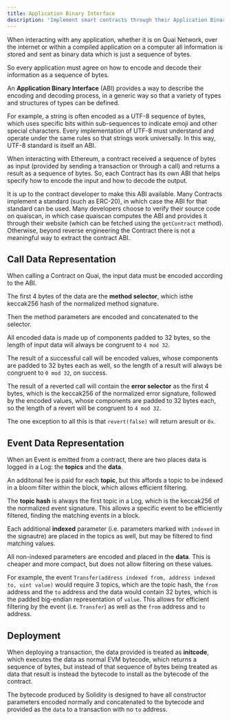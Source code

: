```yaml
---
title: Application Binary Interface
description: 'Implement smart contracts through their Application Binary Interface (ABI).'
---
```


When interacting with any application, whether it is on Quai Network, over the internet or within a compiled application on a computer all information is stored and sent as binary data which is just a sequence of bytes.

So every application must agree on how to encode and decode their information as a sequence of bytes.

An **Application Binary Interface** (ABI) provides a way to describe the encoding and decoding process, in a generic way so that a variety of types and structures of types can be defined.

For example, a string is often encoded as a UTF-8 sequence of bytes, which uses specific bits within sub-sequences to indicate emoji and other special characters. Every implementation of UTF-8 must understand and operate under the same rules so that strings work universally. In this way, UTF-8 standard is itself an ABI.

When interacting with Ethereum, a contract received a sequence of bytes as input (provided by sending a transaction or through a call) and returns a result as a sequence of bytes. So, each Contract has its own ABI that helps specify how to encode the input and how to decode the output.

It is up to the contract developer to make this ABI available. Many Contracts implement a standard (such as ERC-20), in which case the ABI for that standard can be used. Many developers choose to verify their source code on quaiscan, in which case quaiscan computes the ABI and provides it through their website (which can be fetched using the `getContract` method). Otherwise, beyond reverse engineering the Contract there is not a meaningful way to extract the contract ABI.

## Call Data Representation

When calling a Contract on Quai, the input data must be encoded according to the ABI.

The first 4 bytes of the data are the **method selector**, which isthe keccak256 hash of the normalized method signature.

Then the method parameters are encoded and concatenated to the selector.

All encoded data is made up of components padded to 32 bytes, so the length of input data will always be congruent to `4 mod 32`.

The result of a successful call will be encoded values, whose components are padded to 32 bytes each as well, so the length of a result will always be congruent to `0 mod 32`, on success.

The result of a reverted call will contain the **error selector** as the first 4 bytes, which is the keccak256 of the normalized error signature, followed by the encoded values, whose components are padded to 32 bytes each, so the length of a revert will be congruent to `4 mod 32`.

The one exception to all this is that `revert(false)` will return aresult or `0x`.

## Event Data Representation

When an Event is emitted from a contract, there are two places data is logged in a Log: the **topics** and the **data**.

An additonal fee is paid for each **topic**, but this affords a topic to be indexed in a bloom filter within the block, which allows efficient filtering.

The **topic hash** is always the first topic in a Log, which is the keccak256 of the normalized event signature. This allows a specific event to be efficiently filtered, finding the matching events in a block.

Each additional **indexed** parameter (i.e. parameters marked with `indexed` in the signautre) are placed in the topics as well, but may be filtered to find matching values.

All non-indexed parameters are encoded and placed in the **data**. This is cheaper and more compact, but does not allow filtering on these values.

For example, the event `Transfer(address indexed from, address indexed to, uint value)` would require 3 topics, which are the topic hash, the `from` address and the `to` address and the data would contain 32 bytes, which is the padded big-endian representation of `value`. This allows for efficient filtering by the event (i.e. `Transfer`) as well as the `from` address and `to` address.

## Deployment

When deploying a transaction, the data provided is treated as **initcode**, which executes the data as normal EVM bytecode, which returns a sequence of bytes, but instead of that sequence of bytes being treated as data that result is instead the bytecode to install as the bytecode of the contract.

The bytecode produced by Solidity is designed to have all constructor parameters encoded normally and concatenated to the bytecode and provided as the `data` to a transaction with no `to` address.
